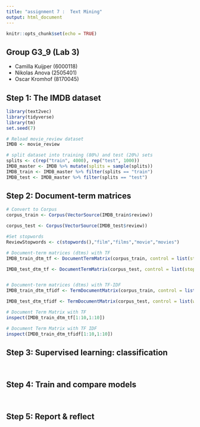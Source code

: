 ---
title: "assignment 7 :  Text Mining"
output: html_document
---

```{r setup, include=FALSE}
knitr::opts_chunk$set(echo = TRUE)
```

## Group G3_9 (Lab 3)

-   Camilla Kuijper (6000118)
-   Nikolas Anova (2505401)
-   Oscar Kromhof (8170045)

## Step 1: The IMDB dataset


```{r , echo=TRUE, results='hide', message=FALSE}
library(text2vec)
library(tidyverse)
library(tm)
set.seed(7)

# Reload movie_review dataset
IMDB <- movie_review

# split dataset into training (80%) and test (20%) sets
splits <- c(rep("train", 4000), rep("test", 1000))
IMDB_master <- IMDB %>% mutate(splits = sample(splits))
IMDB_train <- IMDB_master %>% filter(splits == "train")
IMDB_test <- IMDB_master %>% filter(splits == "test")

```


## Step 2: Document-term matrices

```{r , echo=TRUE, results='hide', message=FALSE, warning=FALSE}
# Convert to Corpus
corpus_train <- Corpus(VectorSource(IMDB_train$review))

corpus_test <- Corpus(VectorSource(IMDB_test$review))

#Set stopwords
ReviewStopwords <- c(stopwords(),"film","films","movie","movies")

# Document-term matrices (dtms) with TF
IMDB_train_dtm_tf <- DocumentTermMatrix(corpus_train, control = list(stopwords = ReviewStopwords, removePunctuation = T, removeNumbers = T, stemming = T))

IMDB_test_dtm_tf <- DocumentTermMatrix(corpus_test, control = list(stopwords = ReviewStopwords, removePunctuation = T, removeNumbers = T, stemming = T))


# Document-term matrices (dtms) with TF-IDF
IMDB_train_dtm_tfidf <- TermDocumentMatrix(corpus_train, control = list(weighting = weightTfIdf, stopwords = ReviewStopwords, removePunctuation = T, removeNumbers = T, stemming = T))

IMDB_test_dtm_tfidf <- TermDocumentMatrix(corpus_test, control = list(weighting = weightTfIdf, stopwords = ReviewStopwords, removePunctuation = T, removeNumbers = T, stemming = T))
```


```{r, echo=TRUE }
# Document Term Matrix with TF
inspect(IMDB_train_dtm_tf[1:10,1:10])
```

```{r, echo=TRUE }
# Document Term Matrix with TF IDF
inspect(IMDB_train_dtm_tfidf[1:10,1:10])
```

## Step 3: Supervised learning: classification


```{r , echo=TRUE, results='hide', message=FALSE}

```

```{r, echo=TRUE }

```

## Step 4: Train and compare models
```{r, echo = TRUE}

```


```{r, echo = TRUE}

```

## Step 5: Report & reflect
```{r, echo = TRUE}

```


```{r, echo = TRUE}

```

